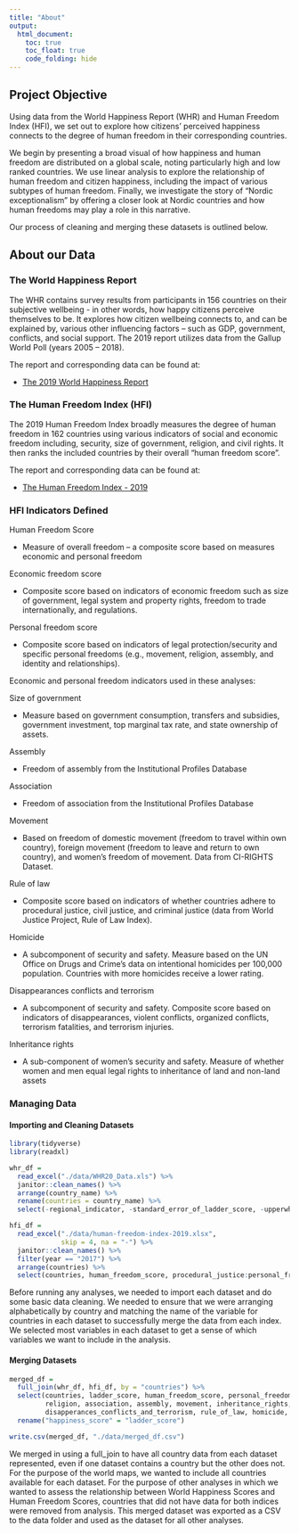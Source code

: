 ```yaml
---
title: "About"
output: 
  html_document:
    toc: true
    toc_float: true
    code_folding: hide
---
```


## Project Objective

Using data from the World Happiness Report (WHR) and Human Freedom Index (HFI), we set out to explore how citizens' perceived happiness connects to the degree of human freedom in their corresponding countries.

We begin by presenting a broad visual of how happiness and human freedom are distributed on a global scale, noting particularly high and low ranked countries. We use linear analysis to explore the relationship of human freedom and citizen happiness, including the impact of various subtypes of human freedom. Finally, we investigate the story of "Nordic exceptionalism" by offering a closer look at Nordic countries and how human freedoms may play a role in this narrative. 

Our process of cleaning and merging these datasets is outlined below.

## About our Data {.tabset}


### The World Happiness Report 

The WHR contains survey results from participants in 156 countries on their subjective wellbeing  - in other words, how happy citizens perceive themselves to be. It explores how citizen wellbeing connects to, and can be explained by, various other influencing factors – such as GDP, government, conflicts, and social support. The 2019 report utilizes data from the Gallup World Poll (years 2005 – 2018).

The report and corresponding data can be found at: 

* [The 2019 World Happiness Report ](https://worldhappiness.report/ed/2019/)


### The Human Freedom Index (HFI)

The 2019 Human Freedom Index broadly measures the degree of human freedom in 162 countries using various indicators of social and economic freedom including, security, size of government, religion, and civil rights. It then ranks the included countries by their overall “human freedom score”.

The report and corresponding data can be found at: 

* [The Human Freedom Index - 2019](https://www.cato.org/human-freedom-index-new)

### HFI Indicators Defined

Human Freedom Score

* Measure of overall freedom – a composite score based on measures economic and personal freedom

Economic freedom score 

* Composite score based on indicators of economic freedom such as size of government, legal system and property rights, freedom to trade internationally, and regulations. 

Personal freedom score 

* Composite score based on indicators of legal protection/security and specific personal freedoms (e.g., movement, religion, assembly, and identity and relationships). 

Economic and personal freedom indicators used in these analyses: 

Size of government 
 
* Measure based on government consumption, transfers and subsidies, government investment, top marginal tax rate, and state ownership of assets.

Assembly

* Freedom of assembly from the Institutional Profiles Database

Association

* Freedom of association from the Institutional Profiles Database 

Movement 

* Based on freedom of domestic movement (freedom to travel within own country), foreign movement (freedom to leave and return to own country), and women’s freedom of movement. Data from CI-RIGHTS Dataset. 

Rule of law 

 * Composite score based on indicators of whether countries adhere to procedural justice, civil justice, and criminal justice (data from World Justice Project, Rule of Law Index).

Homicide 

* A subcomponent of security and safety. Measure based on the UN Office on Drugs and Crime’s data on intentional homicides per 100,000 population. Countries with more homicides receive a lower rating.

Disappearances conflicts and terrorism 

* A subcomponent of security and safety. Composite score based on indicators of disappearances, violent conflicts, organized conflicts, terrorism fatalities, and terrorism injuries. 

Inheritance rights

* A sub-component of women’s security and safety. Measure of whether women and men equal legal rights to inheritance of land and non-land assets

### Managing Data 

#### Importing and Cleaning Datasets

```r
library(tidyverse)
library(readxl)

whr_df = 
  read_excel("./data/WHR20_Data.xls") %>% 
  janitor::clean_names() %>% 
  arrange(country_name) %>% 
  rename(countries = country_name) %>% 
  select(-regional_indicator, -standard_error_of_ladder_score, -upperwhisker, -lowerwhisker)

hfi_df = 
  read_excel("./data/human-freedom-index-2019.xlsx",
             skip = 4, na = "-") %>% 
  janitor::clean_names() %>% 
  filter(year == "2017") %>% 
  arrange(countries) %>% 
  select(countries, human_freedom_score, procedural_justice:personal_freedom_score, government_consumption:economic_freedom_score)

```

Before running any analyses, we needed to import each dataset and do some basic data cleaning. We needed to ensure that we were arranging alphabetically by country and matching the name of the variable for countries in each dataset to successfully merge the data from each index. We selected most variables in each dataset to get a sense of which variables we want to include in the analysis. 

#### Merging Datasets

```r
merged_df = 
  full_join(whr_df, hfi_df, by = "countries") %>% 
  select(countries, ladder_score, human_freedom_score, personal_freedom_score, economic_freedom_score, 
         religion, association, assembly, movement, inheritance_rights,
         disapperances_conflicts_and_terrorism, rule_of_law, homicide, size_of_government) %>% 
  rename("happiness_score" = "ladder_score")

write.csv(merged_df, "./data/merged_df.csv")
```

We merged in using a full_join to have all country data from each dataset represented, even if one dataset contains a country but the other does not. For the purpose of the world maps, we wanted to include all countries available for each dataset. For the purpose of other analyses in which we wanted to assess the relationship between World Happiness Scores and Human Freedom Scores, countries that did not have data for both indices were removed from analysis. This merged dataset was exported as a CSV to the data folder and used as the dataset for all other analyses.
